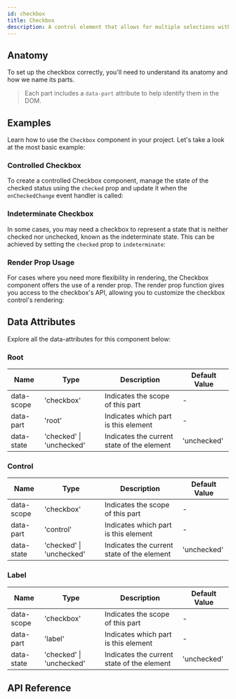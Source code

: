 ```yaml
---
id: checkbox
title: Checkbox
description: A control element that allows for multiple selections within a set.
---
```



<ComponentPreview />

## Anatomy

To set up the checkbox correctly, you'll need to understand its anatomy and how
we name its parts.

> Each part includes a `data-part` attribute to help identify them in the DOM.

<Anatomy id="checkbox" />

## Examples

Learn how to use the `Checkbox` component in your project. Let's take a look at
the most basic example:

<Story id="Basic" />

### Controlled Checkbox

To create a controlled Checkbox component, manage the state of the checked
status using the `checked` prop and update it when the `onCheckedChange` event
handler is called:

<Story id="Controlled" />

### Indeterminate Checkbox

In some cases, you may need a checkbox to represent a state that is neither
checked nor unchecked, known as the indeterminate state. This can be achieved by
setting the `checked` prop to `indeterminate`:

<Story id="Indeterminate" />

### Render Prop Usage

For cases where you need more flexibility in rendering, the Checkbox component
offers the use of a render prop. The render prop function gives you access to
the checkbox's API, allowing you to customize the checkbox control's rendering:

<Story id="RenderProp" />

## Data Attributes

Explore all the data-attributes for this component below:

### Root

| Name | Type | Description | Default Value |
| ---- | ---- | ----------- | ------------- |
| data-scope | 'checkbox' | Indicates the scope of this part | - |
| data-part | 'root' | Indicates which part is this element | - |
| data-state | 'checked' \| 'unchecked' | Indicates the current state of the element | 'unchecked' |

### Control 

| Name | Type | Description | Default Value |
| ---- | ---- | ----------- | ------------- |
| data-scope | 'checkbox' | Indicates the scope of this part | - |
| data-part | 'control' | Indicates which part is this element | - |
| data-state | 'checked' \| 'unchecked' | Indicates the current state of the element | 'unchecked' |

### Label

| Name | Type | Description | Default Value |
| ---- | ---- | ----------- | ------------- |
| data-scope | 'checkbox' | Indicates the scope of this part | - |
| data-part | 'label' | Indicates which part is this element | - |
| data-state | 'checked' \| 'unchecked' | Indicates the current state of the element | 'unchecked' |

## API Reference

<ComponentTypes />
